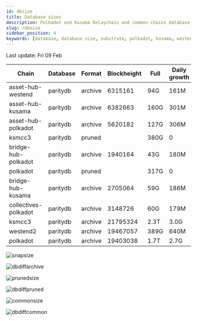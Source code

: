 ```yaml
---
id: dbsize
title: Database sizes
description: Polkadot and Kusama Relaychain and common chains database sizes
slug: /dbsize
sidebar_position: 4
keywords: [database, database size, substrate, polkadot, kusama, westend]
---
```



Last update: Fri 09 Feb

| Chain    | Database   | Format | Blockheight | Full         | Daily growth |
| ------------------------| ----------- | -------- | ------- | ---------- | ----- | 
| asset-hub-westend | paritydb | archive | 6315161 | 94G | 161M |
| asset-hub-kusama | paritydb | archive | 6382663 | 160G | 301M |
| asset-hub-polkadot | paritydb | archive | 5620182 | 127G | 306M |
| ksmcc3 | paritydb | pruned |  | 380G | 0 |
| bridge-hub-polkadot | paritydb | archive | 1940164 | 43G | 180M |
| polkadot | paritydb | pruned |  | 317G | 0 |
| bridge-hub-kusama | paritydb | archive | 2705064 | 59G | 186M |
| collectives-polkadot | paritydb | archive | 3148726 | 60G | 179M |
| ksmcc3 | paritydb | archive | 21795324 | 2.3T | 3.0G |
| westend2 | paritydb | archive | 19467057 | 389G | 640M |
| polkadot | paritydb | archive | 19403038 | 1.7T | 2.7G |

![snapsize](/img/archivesize.png)

![dbdiffarchive](/img/dbdiffrelay.png)

![prunedsize](/img/prunedsize.png)

![dbdiffpruned](/img/dbdiffpruned.png)

![commonsize](/img/commonsize.png)

![dbdiffcommon](/img/dbdiffcommon.png)
